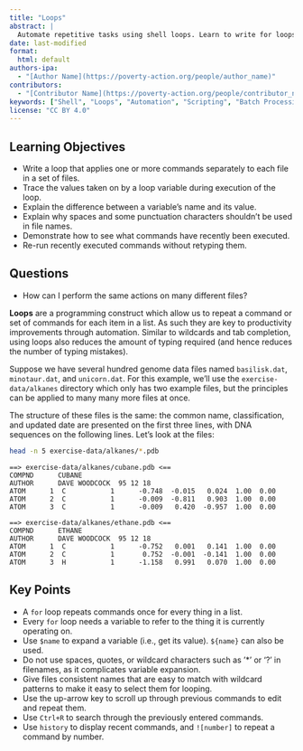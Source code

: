 ```yaml
---
title: "Loops"
abstract: |
  Automate repetitive tasks using shell loops. Learn to write for loops that process multiple files efficiently, applying the same operations across datasets. Master the syntax and patterns for effective shell scripting automation.
date: last-modified
format:
  html: default
authors-ipa:
  - "[Author Name](https://poverty-action.org/people/author_name)"
contributors:
  - "[Contributor Name](https://poverty-action.org/people/contributor_name)"
keywords: ["Shell", "Loops", "Automation", "Scripting", "Batch Processing", "Tutorial"]
license: "CC BY 4.0"
---
```


::: {.callout-note}

## Learning Objectives

- Write a loop that applies one or more commands separately to each file in a set of files.
- Trace the values taken on by a loop variable during execution of the loop.
- Explain the difference between a variable's name and its value.
- Explain why spaces and some punctuation characters shouldn't be used in file names.
- Demonstrate how to see what commands have recently been executed.
- Re-run recently executed commands without retyping them.

## Questions

- How can I perform the same actions on many different files?
:::

**Loops** are a programming construct which allow us to repeat a command or set of commands
for each item in a list.
As such they are key to productivity improvements through automation.
Similar to wildcards and tab completion, using loops also reduces the
amount of typing required (and hence reduces the number of typing mistakes).

Suppose we have several hundred genome data files named `basilisk.dat`, `minotaur.dat`, and
`unicorn.dat`.
For this example, we'll use the `exercise-data/alkanes` directory which only has two example files,
but the principles can be applied to many many more files at once.

The structure of these files is the same: the common name, classification, and updated date are
presented on the first three lines, with DNA sequences on the following lines.
Let's look at the files:

```bash
head -n 5 exercise-data/alkanes/*.pdb
```

```output
==> exercise-data/alkanes/cubane.pdb <==
COMPND      CUBANE
AUTHOR      DAVE WOODCOCK  95 12 18
ATOM      1  C           1      -0.748  -0.015   0.024  1.00  0.00
ATOM      2  C           1      -0.009  -0.811   0.903  1.00  0.00
ATOM      3  C           1      -0.009   0.420  -0.957  1.00  0.00

==> exercise-data/alkanes/ethane.pdb <==
COMPND      ETHANE
AUTHOR      DAVE WOODCOCK  95 12 18
ATOM      1  C           1      -0.752   0.001   0.141  1.00  0.00
ATOM      2  C           1       0.752  -0.001  -0.141  1.00  0.00
ATOM      3  H           1      -1.158   0.991   0.070  1.00  0.00
```

## Key Points

- A `for` loop repeats commands once for every thing in a list.
- Every `for` loop needs a variable to refer to the thing it is currently operating on.
- Use `$name` to expand a variable (i.e., get its value). `${name}` can also be used.
- Do not use spaces, quotes, or wildcard characters such as '*' or '?' in filenames, as it complicates variable expansion.
- Give files consistent names that are easy to match with wildcard patterns to make it easy to select them for looping.
- Use the up-arrow key to scroll up through previous commands to edit and repeat them.
- Use `Ctrl+R` to search through the previously entered commands.
- Use `history` to display recent commands, and `![number]` to repeat a command by number.
